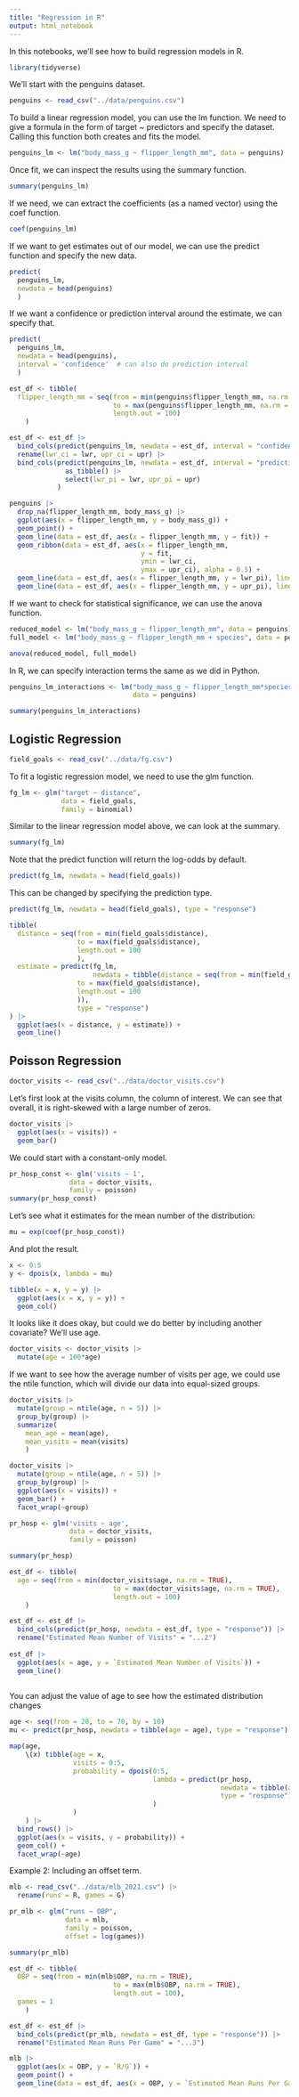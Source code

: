 ```yaml
---
title: "Regression in R"
output: html_notebook
---
```


In this notebooks, we'll see how to build regression models in R. 

```r
library(tidyverse)
```


We'll start with the penguins dataset.
```r
penguins <- read_csv("../data/penguins.csv")
```

To build a linear regression model, you can use the lm function. We need to give a formula in the form of target ~ predictors and specify the dataset. Calling this function both creates and fits the model.

```r
penguins_lm <- lm("body_mass_g ~ flipper_length_mm", data = penguins)
```

Once fit, we can inspect the results using the summary function. 
```r
summary(penguins_lm)
```

If we need, we can extract the coefficients (as a named vector) using the coef function.
```r
coef(penguins_lm)
```

If we want to get estimates out of our model, we can use the predict function and specify the new data.
```r
predict(
  penguins_lm, 
  newdata = head(penguins)
  )
```

If we want a confidence or prediction interval around the estimate, we can specify that.
```r
predict(
  penguins_lm, 
  newdata = head(penguins),
  interval = 'confidence'  # can also do prediction interval
  )
```

```r
est_df <- tibble(
  flipper_length_mm = seq(from = min(penguins$flipper_length_mm, na.rm = TRUE), 
                          to = max(penguins$flipper_length_mm, na.rm = TRUE), 
                          length.out = 100)
    )

est_df <- est_df |> 
  bind_cols(predict(penguins_lm, newdata = est_df, interval = "confidence")) |> 
  rename(lwr_ci = lwr, upr_ci = upr) |> 
  bind_cols(predict(penguins_lm, newdata = est_df, interval = "prediction") |> 
              as_tibble() |> 
              select(lwr_pi = lwr, upr_pi = upr)
            )

penguins |> 
  drop_na(flipper_length_mm, body_mass_g) |> 
  ggplot(aes(x = flipper_length_mm, y = body_mass_g)) +
  geom_point() +
  geom_line(data = est_df, aes(x = flipper_length_mm, y = fit)) +
  geom_ribbon(data = est_df, aes(x = flipper_length_mm,
                                 y = fit,
                                 ymin = lwr_ci,
                                 ymax = upr_ci), alpha = 0.5) +
  geom_line(data = est_df, aes(x = flipper_length_mm, y = lwr_pi), linetype = 'dashed') +
  geom_line(data = est_df, aes(x = flipper_length_mm, y = upr_pi), linetype = 'dashed')
```


If we want to check for statistical significance, we can use the anova function. 
```r
reduced_model <- lm("body_mass_g ~ flipper_length_mm", data = penguins)
full_model <- lm("body_mass_g ~ flipper_length_mm + species", data = penguins)

anova(reduced_model, full_model)
```

In R, we can specify interaction terms the same as we did in Python.

```r
penguins_lm_interactions <- lm("body_mass_g ~ flipper_length_mm*species", 
                               data = penguins)

summary(penguins_lm_interactions)
```

## Logistic Regression

```r
field_goals <- read_csv("../data/fg.csv")
```

To fit a logistic regression model, we need to use the glm function.
```r
fg_lm <- glm("target ~ distance", 
             data = field_goals, 
             family = binomial)
```

Similar to the linear regression model above, we can look at the summary. 
```r
summary(fg_lm)
```

Note that the predict function will return the log-odds by default.
```r
predict(fg_lm, newdata = head(field_goals))
```

This can be changed by specifying the prediction type.
```r
predict(fg_lm, newdata = head(field_goals), type = "response")
```

```r
tibble(
  distance = seq(from = min(field_goals$distance),
                 to = max(field_goals$distance),
                 length.out = 100
                 ),
  estimate = predict(fg_lm,
                     newdata = tibble(distance = seq(from = min(field_goals$distance),
                 to = max(field_goals$distance),
                 length.out = 100
                 )),
                 type = "response")
) |> 
  ggplot(aes(x = distance, y = estimate)) +
  geom_line()
```

## Poisson Regression
```r
doctor_visits <- read_csv("../data/doctor_visits.csv")
```

Let's first look at the visits column, the column of interest.
We can see that overall, it is right-skewed with a large number of zeros.
```r
doctor_visits |> 
  ggplot(aes(x = visits)) + 
  geom_bar()
```

We could start with a constant-only model.
```r
pr_hosp_const <- glm('visits ~ 1',
               data = doctor_visits,
               family = poisson)
summary(pr_hosp_const)
```

Let's see what it estimates for the mean number of the distribution:
```r
mu = exp(coef(pr_hosp_const))
```

And plot the result.
```r
x <- 0:5
y <- dpois(x, lambda = mu)

tibble(x = x, y = y) |> 
  ggplot(aes(x = x, y = y)) + 
  geom_col()
```

It looks like it does okay, but could we do better by including another covariate? We'll use age.
```r
doctor_visits <- doctor_visits |> 
  mutate(age = 100*age)
```

If we want to see how the average number of visits per age, we could use the ntile function, which will divide our data into equal-sized groups.
```r
doctor_visits |> 
  mutate(group = ntile(age, n = 5)) |> 
  group_by(group) |> 
  summarize(
    mean_age = mean(age),
    mean_visits = mean(visits)
    )
```

```r
doctor_visits |> 
  mutate(group = ntile(age, n = 5)) |> 
  group_by(group) |> 
  ggplot(aes(x = visits)) +
  geom_bar() +
  facet_wrap(~group)
```

```r
pr_hosp <- glm('visits ~ age',
               data = doctor_visits,
               family = poisson)
```

```r
summary(pr_hosp)
```

```r
est_df <- tibble(
  age = seq(from = min(doctor_visits$age, na.rm = TRUE), 
                          to = max(doctor_visits$age, na.rm = TRUE), 
                          length.out = 100)
    )

est_df <- est_df |> 
  bind_cols(predict(pr_hosp, newdata = est_df, type = "response")) |> 
  rename("Estimated Mean Number of Visits" = "...2")
            
est_df |> 
  ggplot(aes(x = age, y = `Estimated Mean Number of Visits`)) +
  geom_line()
           
```

You can adjust the value of age to see how the estimated distribution changes
```r
age <- seq(from = 20, to = 70, by = 10)
mu <- predict(pr_hosp, newdata = tibble(age = age), type = "response")

map(age, 
    \(x) tibble(age = x, 
                visits = 0:5, 
                probability = dpois(0:5, 
                                    lambda = predict(pr_hosp, 
                                                     newdata = tibble(age = x), 
                                                     type = "response")
                                    )
                )
    ) |> 
  bind_rows() |> 
  ggplot(aes(x = visits, y = probability)) +
  geom_col() +
  facet_wrap(~age)
```

Example 2: Including an offset term.
```r
mlb <- read_csv("../data/mlb_2021.csv") |> 
  rename(runs = R, games = G)
```

```r
pr_mlb <- glm("runs ~ OBP",
              data = mlb,
              family = poisson,
              offset = log(games))
```

```r
summary(pr_mlb)
```

```r
est_df <- tibble(
  OBP = seq(from = min(mlb$OBP, na.rm = TRUE), 
                          to = max(mlb$OBP, na.rm = TRUE), 
                          length.out = 100),
  games = 1
    )

est_df <- est_df |> 
  bind_cols(predict(pr_mlb, newdata = est_df, type = "response")) |> 
  rename("Estimated Mean Runs Per Game" = "...3")

mlb |> 
  ggplot(aes(x = OBP, y = `R/G`)) +
  geom_point() +
  geom_line(data = est_df, aes(x = OBP, y = `Estimated Mean Runs Per Game`))
```
